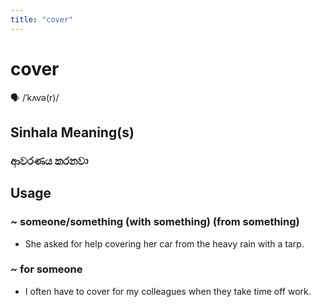 ```yaml
---
title: "cover"
---
```


# cover

🗣️ /ˈkʌvə(r)/

## Sinhala Meaning(s)

### ආවරණය කරනවා

## Usage

### ~ someone/something (with something) (from something)

- She asked for help covering her car from the heavy rain with a tarp.


### ~ for someone

- I often have to cover for my colleagues when they take time off work.

